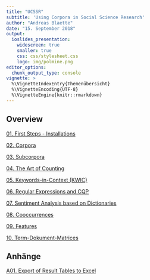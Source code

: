 ```yaml
---
title: "UCSSR"
subtitle: 'Using Corpora in Social Science Research'
author: "Andreas Blaette"
date: "15. September 2018"
output:
  ioslides_presentation:
    widescreen: true
    smaller: true
    css: css/stylesheet.css
    logo: img/polmine.png
editor_options: 
  chunk_output_type: console
vignette: >
  %\VignetteIndexEntry{Themenübersicht}
  %\VignetteEncoding{UTF-8}
  %\VignetteEngine{knitr::rmarkdown}
---
```



## Overview

[01. First Steps - Installations](getting_started_eng.html)

[02. Corpora](corpora_eng.html)

[03. Subcorpora](subcorpora_eng.html)

[04. The Art of Counting](counting_eng.html)

[05. Keywords-in-Context (KWIC)](kwic_eng.html)

[06. Regular Expressions and CQP](cqp_eng.html)

[07. Sentiment Analysis based on Dictionaries](sentiments_eng.html)

[08. Cooccurrences](cooccurrences_eng.html)

[09. Features](features_eng.html)

[10. Term-Dokument-Matrices](tdm_eng.html)


## Anhänge

[A01. Export of Result Tables to Excel](excel_eng.html)
